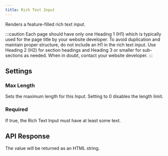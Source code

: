 ```yaml
---
title: Rich Text Input
---
```


Renders a feature-filled rich text input.

<InputExample image="rich-text" />

:::caution
Each page should have only one Heading 1 (H1) which is typically used for the page title by your website developer. To avoid duplication and maintain proper structure, do not include an H1 in the rich text input. Use Heading 2 (H2) for section headings and Heading 3 or smaller for sub-sections as needed. When in doubt, contact your website developer.
:::

## Settings

### Max Length

Sets the maximum length for this Input. Setting to 0 disables the length limit.

### Required

If true, the Rich Text Input must have at least some text.

<InputExample image="rich-text-settings" isSetting />

## API Response

The value will be returned as an HTML string.